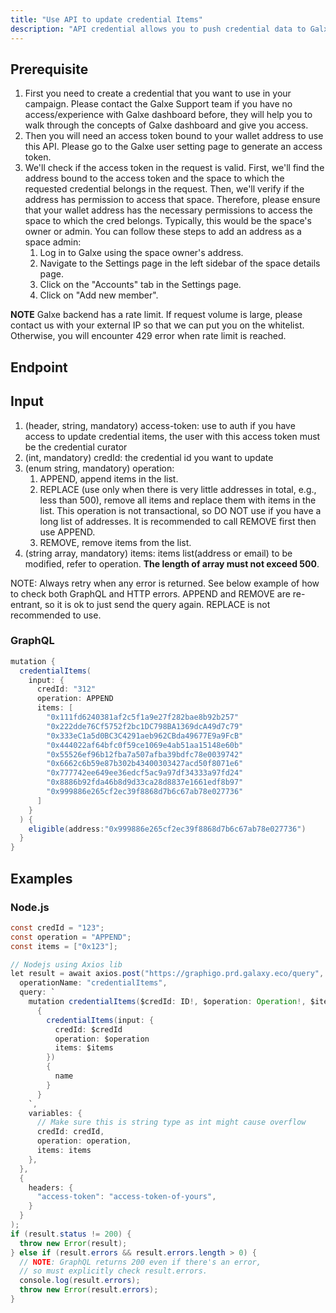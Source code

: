 ```yaml
---
title: "Use API to update credential Items"
description: "API credential allows you to push credential data to Galxe for your users."
---
```


## Prerequisite[](#prerequisite "Direct link to heading")

1. First you need to create a credential that you want to use in your campaign. Please contact the Galxe Support team if you have no access/experience with Galxe dashboard before, they will help you to walk through the concepts of Galxe dashboard and give you access.
2. Then you will need an access token bound to your wallet address to use this API. Please go to the Galxe user setting page to generate an access token.
3. We'll check if the access token in the request is valid. First, we'll find the address bound to the access token and the space to which the requested credential belongs in the request. Then, we'll verify if the address has permission to access that space. Therefore, please ensure that your wallet address has the necessary permissions to access the space to which the cred belongs. Typically, this would be the space's owner or admin. You can follow these steps to add an address as a space admin:
   1. Log in to Galxe using the space owner's address.
   2. Navigate to the Settings page in the left sidebar of the space details page.
   3. Click on the "Accounts" tab in the Settings page.
   4. Click on "Add new member".

**NOTE**
   Galxe backend has a rate limit. If request volume is large, please contact us with your external IP so that we can put you on the whitelist. Otherwise, you will encounter 429 error when rate limit is reached.

## Endpoint[](#endpoint "Direct link to heading")

## Input[](#input "Direct link to heading")

1. (header, string, mandatory) access-token: use to auth if you have access to update credential items, the user with this access token must be the credential curator
2. (int, mandatory) credId: the credential id you want to update
3. (enum string, mandatory) operation:  
   1. APPEND, append items in the list.  
   2. REPLACE (use only when there is very little addresses in total, e.g., less than 500), remove all items and replace them with items in the list. This operation is not transactional, so DO NOT use if you have a long list of addresses. It is recommended to call REMOVE first then use APPEND.  
   3. REMOVE, remove items from the list.
4. (string array, mandatory) items: items list(address or email) to be modified, refer to operation. **The length of array must not exceed 500**.

NOTE: Always retry when any error is returned. See below example of how to check both GraphQL and HTTP errors. APPEND and REMOVE are re-entrant, so it is ok to just send the query again. REPLACE is not recommended to use.

### GraphQL[](#graphql "Direct link to heading")

```cs
mutation {
  credentialItems(
    input: {
      credId: "312"
      operation: APPEND
      items: [
        "0x111fd6240381af2c5f1a9e27f282bae8b92b257"
        "0x222dde76Cf5752f2bc1DC798BA1369dcA49d7c79"
        "0x333eC1a5d0BC3C4291aeb962CBda49677E9a9FcB"
        "0x444022af64bfc0f59ce1069e4ab51aa15148e60b"
        "0x55526ef96b12fba7a507afba39bdfc78e0039742"
        "0x6662c6b59e87b302b43400303427acd50f8071e6"
        "0x777742ee649ee36edcf5ac9a97df34333a97fd24"
        "0x8886b92fda46b8d9d33ca28d8837e1661edf8b97"
        "0x999886e265cf2ec39f8868d7b6c67ab78e027736"
      ]
    }
  ) {
    eligible(address:"0x999886e265cf2ec39f8868d7b6c67ab78e027736")
  }
}

```

## Examples[](#examples "Direct link to heading")

### Node.js[](#nodejs "Direct link to heading")

```java
const credId = "123";
const operation = "APPEND";
const items = ["0x123"];

// Nodejs using Axios lib
let result = await axios.post("https://graphigo.prd.galaxy.eco/query", {
  operationName: "credentialItems",
  query: `
    mutation credentialItems($credId: ID!, $operation: Operation!, $items: [String!]!) 
      { 
        credentialItems(input: { 
          credId: $credId 
          operation: $operation 
          items: $items 
        }) 
        { 
          name 
        } 
      }
    `,
    variables: {
      // Make sure this is string type as int might cause overflow
      credId: credId,
      operation: operation,
      items: items
    },
  },
  {
    headers: {
      "access-token": "access-token-of-yours",
    }
  }
);
if (result.status != 200) {
  throw new Error(result);
} else if (result.errors && result.errors.length > 0) {
  // NOTE: GraphQL returns 200 even if there's an error,
  // so must explicitly check result.errors.
  console.log(result.errors);
  throw new Error(result.errors);
}

```